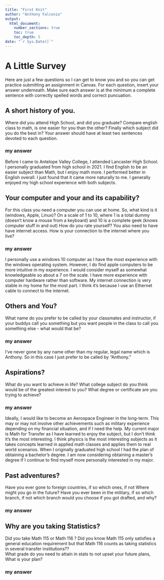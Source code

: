 ```yaml
---
title: "First Knit"
author: "Anthony Falconio"
output: 
  html_document:
    number_sections: true
    toc: true
    toc_depth: 5
date: "`r Sys.Date()`"   
---
```



# A Little Survey

Here are just a few questions so I can get to know you and so you can get practice submitting an assignment in Canvas.  For each question, insert your answer underneath. Make sure each answer is at the minimum a complete sentence with correctly spelled words and correct puncuation. 

## A short history of you.  
Where did you attend High School, and did you graduate? Compare english class to math, is one easier for you than the other? Finally which subject did you do the best in? Your answer should have at least two sentences devoted to each question.  
  
### my answer     
  Before I came to Antelope Valley College, I attended Lancaster High School. I personally graduated from high school in 2021. I find English to be an easier subject than Math, but I enjoy math more. I performed better in English overall. I just found that it came more naturally to me. I generally enjoyed my high school experience with both subjects.

     


## Your computer and your and its capability?  
 For this class  you need a computer you can use at home.  So, what kind is it (windows, Apple, Linux)?  On a scale of 1 to 10, where 1 is a total dummy (doesn't know a mouse from a keyboard) and 10 is a complete geek (knows computer stuff in and out) How do you rate yourself?  You also need to have have internet access. How is your connection to the internet where you live?

### my answer   
  I personally use a windows 10 computer as I have the most experience with the windows operating system. However, I do find apple computers to be more intuitive in my experience. I would consider myself as somewhat knowledgeable so about a 7 on the scale. I have more experience with computer hardware rather than software. My internet connection is very stable in my home for the most part. I think it's because I use an Ethernet cable to connect to the internet.
   

## Others and You?   
What name do you prefer to be called by your classmates and instructor, if your buddys call you something but you want people in the class to call you something else - what would that be? 

### my answer     
I've never gone by any name other than my regular, legal name which is Anthony. So in this case I just prefer to be called by "Anthony."   
   
 




## Aspirations?   
What do you want to achieve in life?  What college subject do you think would be of the greatest interest to you? What degree or certificate are you trying to achieve?

### my answer     
  
   Ideally, I would like to become an Aerospace Engineer in the long-term. This may or may not involve other achievements such as military experience depending on my financial situation, and if I need the help. My current major is Math for Transfer as I have learned to enjoy the subject, but I don't think it's the most interesting. I think physics is the most interesting subjects as it takes concepts learned in applied math classes and applies them to real world scenarios. When I originally graduated high school I had the plan of obtaining a bachelor's degree. I am now considering obtaining a master's degree if I continue to find myself more personally interested in my major.
 




## Past adventures?  
Have you ever gone to foreign countries, if so which ones, if not Where might you go in the future?  Have you ever been in the military, if so which branch, if not which branch would you choose if you got drafted, and why?

### my answer     
  
   
  




## Why are you taking Statistics?  
Did you take Math 115 or Math 116 ?  Did you know Math 115 only satisfies a general education requirement but that Math 116 counts as taking statistics in several transfer institutions??  
What grade do you need to attain in stats to not upset your future plans, What is your plan?  
 

### my answer     
  
   
 






  




